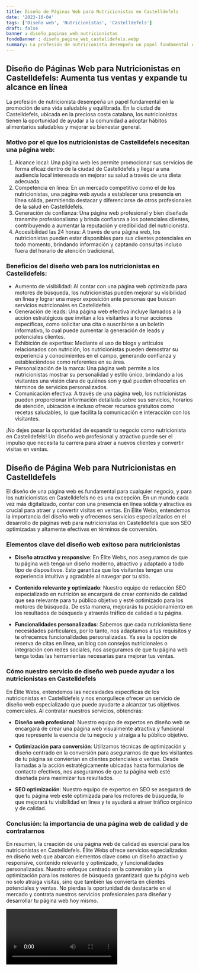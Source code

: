 ```yaml
---
title: Diseño de Páginas Web para Nutricionistas en Castelldefels
date: '2023-10-04'
tags: ['Diseño web', 'Nutricionistas', 'Castelldefels']
draft: false
banner : diseño_paginas_web_nutricionistas
fondoBanner : diseño_pagina_web_castelldefels.webp
summary: La profesión de nutricionista desempeña un papel fundamental en la promoción de una vida saludable y equilibrada. En la ciudad de Castelldefels, ubicada en la preciosa costa catalana, los nutricionistas tienen la oportunidad de ayudar a la comunidad a adoptar hábitos alimentarios saludables y mejorar su bienestar general.
---
```


## Diseño de Páginas Web para Nutricionistas en Castelldefels: Aumenta tus ventas y expande tu alcance en línea

La profesión de nutricionista desempeña un papel fundamental en la promoción de una vida saludable y equilibrada. En la ciudad de Castelldefels, ubicada en la preciosa costa catalana, los nutricionistas tienen la oportunidad de ayudar a la comunidad a adoptar hábitos alimentarios saludables y mejorar su bienestar general.

### Motivo por el que los nutricionistas de Castelldefels necesitan una página web:
1. Alcance local: Una página web les permite promocionar sus servicios de forma eficaz dentro de la ciudad de Castelldefels y llegar a una audiencia local interesada en mejorar su salud a través de una dieta adecuada.
2. Competencia en línea: En un mercado competitivo como el de los nutricionistas, una página web ayuda a establecer una presencia en línea sólida, permitiendo destacar y diferenciarse de otros profesionales de la salud en Castelldefels.
3. Generación de confianza: Una página web profesional y bien diseñada transmite profesionalismo y brinda confianza a los potenciales clientes, contribuyendo a aumentar la reputación y credibilidad del nutricionista.
4. Accesibilidad las 24 horas: A través de una página web, los nutricionistas pueden estar disponibles para sus clientes potenciales en todo momento, brindando información y captando consultas incluso fuera del horario de atención tradicional.

### Beneficios del diseño web para los nutricionistas en Castelldefels:

- Aumento de visibilidad: Al contar con una página web optimizada para motores de búsqueda, los nutricionistas pueden mejorar su visibilidad en línea y lograr una mayor exposición ante personas que buscan servicios nutricionales en Castelldefels.
- Generación de leads: Una página web efectiva incluye llamados a la acción estratégicos que invitan a los visitantes a tomar acciones específicas, como solicitar una cita o suscribirse a un boletín informativo, lo cual puede aumentar la generación de leads y potenciales clientes.
- Exhibición de expertise: Mediante el uso de blogs y artículos relacionados con nutrición, los nutricionistas pueden demostrar su experiencia y conocimientos en el campo, generando confianza y estableciéndose como referentes en su área.
- Personalización de la marca: Una página web permite a los nutricionistas mostrar su personalidad y estilo único, brindando a los visitantes una visión clara de quiénes son y qué pueden ofrecerles en términos de servicios personalizados.
- Comunicación efectiva: A través de una página web, los nutricionistas pueden proporcionar información detallada sobre sus servicios, horarios de atención, ubicación e incluso ofrecer recursos gratuitos como recetas saludables, lo que facilita la comunicación e interacción con los visitantes.

¡No dejes pasar la oportunidad de expandir tu negocio como nutricionista en Castelldefels! Un diseño web profesional y atractivo puede ser el impulso que necesita tu carrera para atraer a nuevos clientes y convertir visitas en ventas.

<GifSeo />

<Cta />

## Diseño de Página Web para Nutricionistas en Castelldefels

El diseño de una página web es fundamental para cualquier negocio, y para los nutricionistas en Castelldefels no es una excepción. En un mundo cada vez más digitalizado, contar con una presencia en línea sólida y atractiva es crucial para atraer y convertir visitas en ventas. En Élite Webs, entendemos la importancia del diseño web y ofrecemos servicios especializados en el desarrollo de páginas web para nutricionistas en Castelldefels que son SEO optimizadas y altamente efectivas en términos de conversión.

### Elementos clave del diseño web exitoso para nutricionistas

- **Diseño atractivo y responsive**: En Élite Webs, nos aseguramos de que tu página web tenga un diseño moderno, atractivo y adaptado a todo tipo de dispositivos. Esto garantiza que los visitantes tengan una experiencia intuitiva y agradable al navegar por tu sitio.

- **Contenido relevante y optimizado**: Nuestro equipo de redacción SEO especializado en nutrición se encargará de crear contenido de calidad que sea relevante para tu público objetivo y esté optimizado para los motores de búsqueda. De esta manera, mejorarás tu posicionamiento en los resultados de búsqueda y atraerás tráfico de calidad a tu página.

- **Funcionalidades personalizadas**: Sabemos que cada nutricionista tiene necesidades particulares, por lo tanto, nos adaptamos a tus requisitos y te ofrecemos funcionalidades personalizadas. Ya sea la opción de reserva de citas en línea, un blog con consejos nutricionales o integración con redes sociales, nos aseguramos de que tu página web tenga todas las herramientas necesarias para mejorar tus ventas.

### Cómo nuestro servicio de diseño web puede ayudar a los nutricionistas en Castelldefels

En Élite Webs, entendemos las necesidades específicas de los nutricionistas en Castelldefels y nos enorgullece ofrecer un servicio de diseño web especializado que puede ayudarte a alcanzar tus objetivos comerciales. Al contratar nuestros servicios, obtendrás:

- **Diseño web profesional**: Nuestro equipo de expertos en diseño web se encargará de crear una página web visualmente atractiva y funcional que represente la esencia de tu negocio y atraiga a tu público objetivo.

- **Optimización para conversión**: Utilizamos técnicas de optimización y diseño centrado en la conversión para asegurarnos de que los visitantes de tu página se conviertan en clientes potenciales o ventas. Desde llamadas a la acción estratégicamente ubicadas hasta formularios de contacto efectivos, nos aseguramos de que tu página web esté diseñada para maximizar tus resultados.

- **SEO optimización**: Nuestro equipo de expertos en SEO se asegurará de que tu página web esté optimizada para los motores de búsqueda, lo que mejorará tu visibilidad en línea y te ayudará a atraer tráfico orgánico y de calidad.

### Conclusión: la importancia de una página web de calidad y de contratarnos

En resumen, la creación de una página web de calidad es esencial para los nutricionistas en Castelldefels. Élite Webs ofrece servicios especializados en diseño web que abarcan elementos clave como un diseño atractivo y responsive, contenido relevante y optimizado, y funcionalidades personalizadas. Nuestro enfoque centrado en la conversión y la optimización para los motores de búsqueda garantizará que tu página web no solo atraiga visitas, sino que también las convierta en clientes potenciales y ventas. No pierdas la oportunidad de destacarte en el mercado y contrata nuestros servicios profesionales para diseñar y desarrollar tu página web hoy mismo.

<Video />

<CtaBot job='Nutricionistas' city='Castelldefels'/>

<Gmaps query='Castelldefels+españa+maps' />